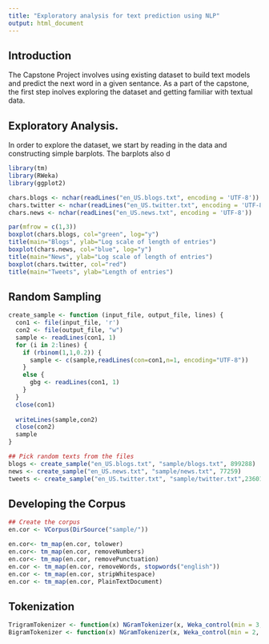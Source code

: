 ```yaml
---
title: "Exploratory analysis for text prediction using NLP"
output: html_document
---
```

## Introduction

The Capstone Project involves using existing dataset to build text models and predict the next word in a given sentance. As a part of the capstone, the first step inolves exploring the dataset and getting familiar with textual data. 

## Exploratory Analysis.

In order to explore the dataset, we start by reading in the data and constructing simple barplots. The barplots also d

```r
library(tm)
library(RWeka)
library(ggplot2)
```

```r
chars.blogs <- nchar(readLines("en_US.blogs.txt", encoding = 'UTF-8'))
chars.twitter <- nchar(readLines("en_US.twitter.txt", encoding = 'UTF-8'))
chars.news <- nchar(readLines("en_US.news.txt", encoding = 'UTF-8'))

par(mfrow = c(1,3))
boxplot(chars.blogs, col="green", log="y")
title(main="Blogs", ylab="Log scale of length of entries")
boxplot(chars.news, col="blue", log="y")
title(main="News", ylab="Log scale of length of entries")
boxplot(chars.twitter, col="red")
title(main="Tweets", ylab="Length of entries")
```

## Random Sampling

```r
create_sample <- function (input_file, output_file, lines) {
  con1 <- file(input_file, 'r')
  con2 <- file(output_file, "w")
  sample <- readLines(con1, 1)
  for (i in 2:lines) {
    if (rbinom(1,1,0.2)) {
      sample <- c(sample,readLines(con=con1,n=1, encoding="UTF-8"))
    }
    else {
      gbg <- readLines(con1, 1)
    }
  }
  close(con1)
  
  writeLines(sample,con2)
  close(con2)    
  sample
}

## Pick random texts from the files
blogs <- create_sample("en_US.blogs.txt", "sample/blogs.txt", 899288)
news <- create_sample("en_US.news.txt", "sample/news.txt", 77259)
tweets <- create_sample("en_US.twitter.txt", "sample/twitter.txt",2360148)
```


## Developing the Corpus

```r
## Create the corpus
en.cor <- VCorpus(DirSource("sample/"))
```

```r
en.cor<- tm_map(en.cor, tolower)
en.cor<- tm_map(en.cor, removeNumbers)
en.cor<- tm_map(en.cor, removePunctuation)
en.cor <- tm_map(en.cor, removeWords, stopwords("english"))
en.cor <- tm_map(en.cor, stripWhitespace)
en.cor <- tm_map(en.cor, PlainTextDocument)
```

## Tokenization

```r
TrigramTokenizer <- function(x) NGramTokenizer(x, Weka_control(min = 3, max = 3))
BigramTokenizer <- function(x) NGramTokenizer(x, Weka_control(min = 2, max = 2))
```
